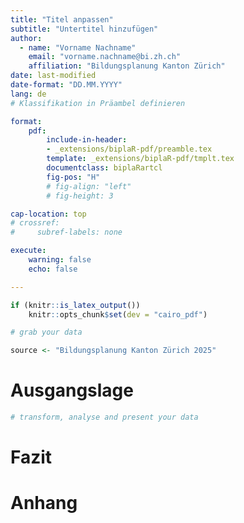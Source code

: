 ```yaml
---
title: "Titel anpassen"
subtitle: "Untertitel hinzufügen"
author: 
  - name: "Vorname Nachname"
    email: "vorname.nachname@bi.zh.ch"
    affiliation: "Bildungsplanung Kanton Zürich"
date: last-modified
date-format: "DD.MM.YYYY"
lang: de
# Klassifikation in Präambel definieren

format:
    pdf:
        include-in-header:
        - _extensions/biplaR-pdf/preamble.tex
        template: _extensions/biplaR-pdf/tmplt.tex
        documentclass: biplaRartcl
        fig-pos: "H"
        # fig-align: "left"
        # fig-height: 3

cap-location: top
# crossref: 
#     subref-labels: none

execute:
    warning: false
    echo: false

---
```


```r
if (knitr::is_latex_output())
    knitr::opts_chunk$set(dev = "cairo_pdf")

# grab your data

source <- "Bildungsplanung Kanton Zürich 2025"
```


# Ausgangslage

```r

# transform, analyse and present your data

```

# Fazit

# Anhang
